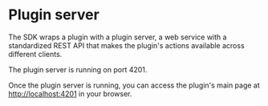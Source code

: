 
# Plugin server

The SDK wraps a plugin with a plugin server, a web service with a standardized REST API that makes the plugin's actions available across different clients.

The plugin server is running on port 4201.

Once the plugin server is running, you can access the plugin's main page at [http://localhost:4201](http://localhost:4201) in your browser.

<DocCardList />
